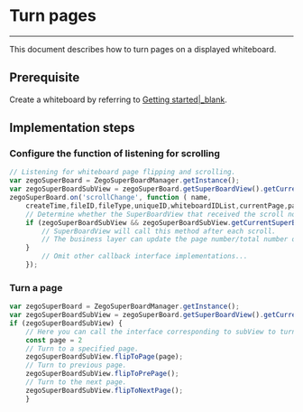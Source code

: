 # Turn pages

- - -

This document describes how to turn pages on a displayed whiteboard.

## Prerequisite

Create a whiteboard by referring to [Getting started\|_blank](!ZegoSuperBoard-QuickStart/CreateWboard).

## Implementation steps

### Configure the function of listening for scrolling


```javascript
// Listening for whiteboard page flipping and scrolling.
var zegoSuperBoard = ZegoSuperBoardManager.getInstance();
var zegoSuperBoardSubView = zegoSuperBoard.getSuperBoardView().getCurrentSuperBoardSubView();
zegoSuperBoard.on('scrollChange', function ( name,
    createTime,fileID,fileType,uniqueID,whiteboardIDList,currentPage,pageCount) {
    // Determine whether the SuperBoardView that received the scroll notification is the same one currently displayed.
    if (zegoSuperBoardSubView && zegoSuperBoardSubView.getCurrentSuperBoardSubViewModel().uniqueID == uniqueID) {
        // SuperBoardView will call this method after each scroll.
        // The business layer can update the page number/total number of pages and other information of the interface here.
    }
        // Omit other callback interface implementations...
    });
```
 

### Turn a page

```javascript
var zegoSuperBoard = ZegoSuperBoardManager.getInstance();
var zegoSuperBoardSubView = zegoSuperBoard.getSuperBoardView().getCurrentSuperBoardSubView();
if (zegoSuperBoardSubView) {
    // Here you can call the interface corresponding to subView to turn pages. The following is a simple example.
    const page = 2 
    // Turn to a specified page.
    zegoSuperBoardSubView.flipToPage(page);
    // Turn to previous page.
    zegoSuperBoardSubView.flipToPrePage();
    // Turn to the next page.
    zegoSuperBoardSubView.flipToNextPage();
    }
```
